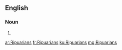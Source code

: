==English==

===Noun===
{{head|en|noun plural form}}

# {{plural of|Ripuarian|lang=en}}

[[ar:Ripuarians]]
[[fr:Ripuarians]]
[[ku:Ripuarians]]
[[mg:Ripuarians]]
